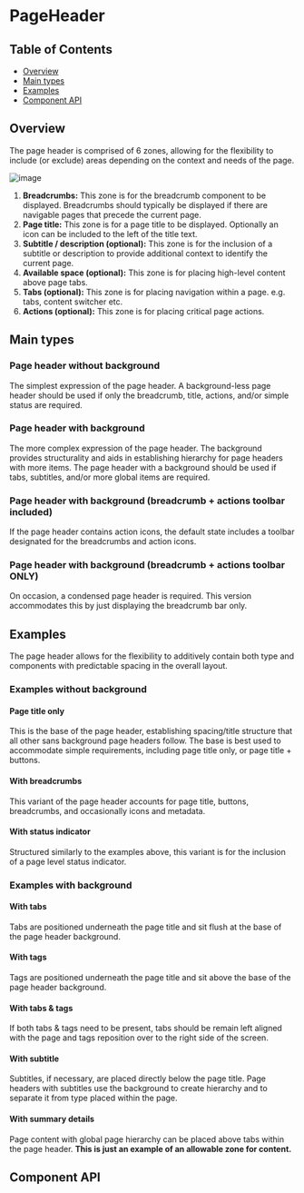 
# PageHeader

## Table of Contents

- [Overview](#overview)
- [Main types](#main-types)
- [Examples](#examples)
- [Component API](#component-api)

## Overview

The page header is comprised of 6 zones, allowing for the flexibility to include
(or exclude) areas depending on the context and needs of the page.

![image](https://user-images.githubusercontent.com/50155706/93520637-69dcad00-f8f4-11ea-8d2a-d56c90beb0b4.png)

1. **Breadcrumbs:** This zone is for the breadcrumb component to be displayed.
   Breadcrumbs should typically be displayed if there are navigable pages that
   precede the current page.
2. **Page title:** This zone is for a page title to be displayed. Optionally an
   icon can be included to the left of the title text.
3. **Subtitle / description (optional):** This zone is for the inclusion of a
   subtitle or description to provide additional context to identify the current
   page.
4. **Available space (optional):** This zone is for placing high-level content
   above page tabs.
5. **Tabs (optional):** This zone is for placing navigation within a page. e.g.
   tabs, content switcher etc.
6. **Actions (optional):** This zone is for placing critical page actions.

## Main types

### Page header without background

The simplest expression of the page header. A background-less page header should
be used if only the breadcrumb, title, actions, and/or simple status are
required.

<Canvas>
  <Story
    id={getStorybookSlug(
      pkg,
      PageHeader.displayName,
      'without-background-breadcrumbitems-title-pageactions'
    )}
  />
</Canvas>

### Page header with background

The more complex expression of the page header. The background provides
structurality and aids in establishing hierarchy for page headers with more
items. The page header with a background should be used if tabs, subtitles,
and/or more global items are required.

<Canvas>
  <Story
    id={getStorybookSlug(
      pkg,
      PageHeader.displayName,
      'with-background-breadcrumbitems-title-pageactions-tabs'
    )}
  />
</Canvas>

### Page header with background (breadcrumb + actions toolbar included)

If the page header contains action icons, the default state includes a toolbar
designated for the breadcrumbs and action icons.

<Canvas>
  <Story
    id={getStorybookSlug(
      pkg,
      PageHeader.displayName,
      'with-background-breadcrumbitems-actionbar-title-pageactions-tabs-tags'
    )}
  />
</Canvas>

### Page header with background (breadcrumb + actions toolbar ONLY)

On occasion, a condensed page header is required. This version accommodates this
by just displaying the breadcrumb bar only.

<Canvas>
  <Story
    id={getStorybookSlug(
      pkg,
      PageHeader.displayName,
      'with-background-breadcrumbitems-actionbar'
    )}
  />
</Canvas>

## Examples

The page header allows for the flexibility to additively contain both type and
components with predictable spacing in the overall layout.

### Examples without background

#### Page title only

This is the base of the page header, establishing spacing/title structure that
all other sans background page headers follow. The base is best used to
accommodate simple requirements, including page title only, or page title +
buttons.

<Canvas>
  <Story
    id={getStorybookSlug(
      pkg,
      PageHeader.displayName,
      'without-background-title'
    )}
  />
</Canvas>

#### With breadcrumbs

This variant of the page header accounts for page title, buttons, breadcrumbs,
and occasionally icons and metadata.

<Canvas>
  <Story
    id={getStorybookSlug(
      pkg,
      PageHeader.displayName,
      'without-background-breadcrumbitems-title'
    )}
  />
</Canvas>

#### With status indicator

Structured similarly to the examples above, this variant is for the inclusion of
a page level status indicator.

<Canvas>
  <Story
    id={getStorybookSlug(
      pkg,
      PageHeader.displayName,
      'without-background-breadcrumbitems-title-status'
    )}
  />
</Canvas>

### Examples with background

#### With tabs

Tabs are positioned underneath the page title and sit flush at the base of the
page header background.

<Canvas>
  <Story
    id={getStorybookSlug(
      pkg,
      PageHeader.displayName,
      'with-background-breadcrumbitems-title-tabs'
    )}
  />
</Canvas>

#### With tags

Tags are positioned underneath the page title and sit above the base of the page
header background.

<Canvas>
  <Story
    id={getStorybookSlug(
      pkg,
      PageHeader.displayName,
      'with-background-breadcrumbitems-title-pageactions-tags'
    )}
  />
</Canvas>

#### With tabs & tags

If both tabs & tags need to be present, tabs should be remain left aligned with
the page and tags reposition over to the right side of the screen.

<Canvas>
  <Story
    id={getStorybookSlug(
      pkg,
      PageHeader.displayName,
      'with-background-breadcrumbitems-title-tabs-tags'
    )}
  />
</Canvas>

#### With subtitle

Subtitles, if necessary, are placed directly below the page title. Page headers
with subtitles use the background to create hierarchy and to separate it from
type placed within the page.

<Canvas>
  <Story
    id={getStorybookSlug(
      pkg,
      PageHeader.displayName,
      'with-background-breadcrumbitems-title-pageactions-subtitle'
    )}
  />
</Canvas>

#### With summary details

Page content with global page hierarchy can be placed above tabs within the page
header. **This is just an example of an allowable zone for content.**

<Canvas>
  <Story
    id={getStorybookSlug(
      pkg,
      PageHeader.displayName,
      'with-background-breadcrumbitems-title-pageactions-summarydetails-tabs'
    )}
  />
</Canvas>

## Component API

<ArgsTable />

